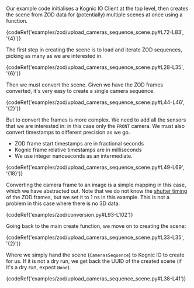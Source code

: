 
Our example code initialises a Kognic IO Client at the top level, then creates the scene from ZOD
data for (potentially) multiple scenes at once using a function.

{codeRef('examples/zod/upload_cameras_sequence_scene.py#L72-L83', '{4}')}

The first step in creating the scene is to load and iterate ZOD sequences, picking as many as we are interested in.

{codeRef('examples/zod/upload_cameras_sequence_scene.py#L28-L35', '{6}')}

Then we must convert the scene. Given we have the ZOD frames converted, it's very easy to create a single camera sequence.

{codeRef('examples/zod/upload_cameras_sequence_scene.py#L44-L46', '{2}')}

But to convert the frames is more complex. We need to add all the sensors that we are interested in: in this case only the `FRONT` camera.
We must also convert timestamps to different precision as we go.

- ZOD frame start timestamps are in fractional seconds
- Kognic frame relative timestamps are in milliseconds
- We use integer nanoseconds as an intermediate.

{codeRef('examples/zod/upload_cameras_sequence_scene.py#L49-L69', '{18}')}

Converting the camera frame to an image is a simple mapping in this case, which we have abstracted out. Note that we
do not know the [shutter timing](/docs/kognic-io/scenes/lidars_and_cameras_seq#shutter-timings)
of the ZOD frames, but we set it to 1 ns in this example. This is not a problem in this case where there is no 3D data.

{codeRef('examples/zod/conversion.py#L93-L102')}

Going back to the main create function, we move on to creating the scene:

{codeRef('examples/zod/upload_cameras_sequence_scene.py#L33-L35', '{2}')}

Where we simply hand the scene (`CamerasSequence`) to Kognic IO to create for us. If it is not a dry run, we get
back the UUID of the created scene (if it's a dry run, expect `None`).

{codeRef('examples/zod/upload_cameras_sequence_scene.py#L38-L41')}
